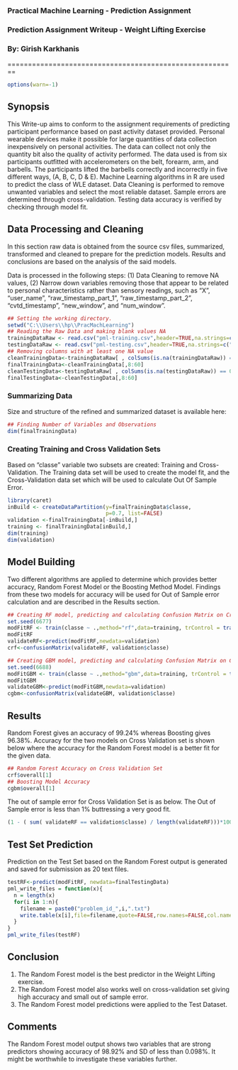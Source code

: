 ### Practical Machine Learning - Prediction Assignment
### Prediction Assignment Writeup - Weight Lifting Exercise
### By: Girish Karkhanis

========================================================

```r
options(warn=-1)
```

## Synopsis
This Write-up aims to conform to the assignment requirements of predicting participant performance based on past activity dataset provided. Personal wearable devices make it possible for large quantities of data collection inexpensively on personal activities. The data can collect not only the quantity bit also the quality of activity performed. The data used is from six participants outfitted with accelerometers on the belt, forearm, arm, and barbells. The participants lifted the barbells correctly and incorrectly in five different ways, (A, B, C, D & E). Machine Learning algorithms in R are used to predict the class of WLE dataset. Data Cleaning is performed to remove unwanted variables and select the most reliable dataset. Sample errors are determined through cross-validation. Testing data accuracy is verified by checking through model fit.

## Data Processing and Cleaning

In this section raw data is obtained from the source csv files, summarized, transformed and cleaned to prepare for the prediction models. Results and conclusions are based on the analysis of the said models.

Data is processed in the following steps: (1) Data Cleaning to remove NA values, (2) Narrow down variables removing those that appear to be related to personal characteristics rather than sensory readings, such as "X", "user_name", "raw_timestamp_part_1", "raw_timestamp_part_2", "cvtd_timestamp", "new_window", and "num_window". 

```r
## Setting the working directory. 
setwd("C:\\Users\\hp\\PracMachLearning")
## Reading the Raw Data and making blank values NA
trainingDataRaw <- read.csv("pml-training.csv",header=TRUE,na.strings=c("NA",""))
testingDataRaw <- read.csv("pml-testing.csv",header=TRUE,na.strings=c("NA",""))
## Removing columns with at least one NA value
cleanTrainingData<-trainingDataRaw[ , colSums(is.na(trainingDataRaw)) == 0]
finalTrainingData<-cleanTrainingData[,8:60]
cleanTestingData<-testingDataRaw[ , colSums(is.na(testingDataRaw)) == 0]
finalTestingData<-cleanTestingData[,8:60]
```

### Summarizing Data
Size and structure of the refined and summarized dataset is available here: 

```r
## Finding Number of Variables and Observations
dim(finalTrainingData)
```

### Creating Training and Cross Validation Sets

Based on "classe" variable two subsets are created: Training and Cross-Validation. The Training data set will be used to create the model fit, and the Cross-Validation data set which will be used to calculate Out Of Sample Error.

```r
library(caret)
inBuild <- createDataPartition(y=finalTrainingData$classe,
                               p=0.7, list=FALSE)
validation <-finalTrainingData[-inBuild,]
training <- finalTrainingData[inBuild,]
dim(training)
dim(validation)
```

## Model Building

Two different algorithms are applied to determine which provides better accuracy, Random Forest Model or the Boosting Method Model. Findings from these two models for accuracy will be used for Out of Sample error calculation and are described in the Results section.

```r
## Creating RF model, predicting and calculating Confusion Matrix on Cross Validaton Set
set.seed(6677)
modFitRF <- train(classe ~ .,method="rf",data=training, trControl = trainControl(method = "cv", number = 4))
modFitRF
validateRF<-predict(modFitRF,newdata=validation)
crf<-confusionMatrix(validateRF, validation$classe)

## Creating GBM model, predicting and calculating Confusion Matrix on Cross Validaton Set
set.seed(6688)
modFitGBM <- train(classe ~ .,method="gbm",data=training, trControl = trainControl(method = "cv", number = 4), verbose=FALSE)
modFitGBM
validateGBM<-predict(modFitGBM,newdata=validation)
cgbm<-confusionMatrix(validateGBM, validation$classe)
```

## Results

Random Forest gives an accuracy of 99.24% whereas Boosting gives 96.38%. Accuracy for the two models on Cross Validation set is shown below where the accuracy for the Random Forest model is a better fit for the given data. 

```r
## Random Forest Accuracy on Cross Validation Set
crf$overall[1]
## Boosting Model Accuracy 
cgbm$overall[1]
```

The out of sample error for Cross Validation Set is as below. The Out of Sample error is less than 1% buttressing a very good fit.

```r
(1 - ( sum( validateRF == validation$classe) / length(validateRF)))*100
```

## Test Set Prediction
Prediction on the Test Set based on the Random Forest output is generated and saved for submission as 20 text files.

```r
testRF<-predict(modFitRF, newdata=finalTestingData)
pml_write_files = function(x){
  n = length(x)
  for(i in 1:n){
    filename = paste0("problem_id_",i,".txt")
    write.table(x[i],file=filename,quote=FALSE,row.names=FALSE,col.names=FALSE)
  }
}
pml_write_files(testRF)
```

## Conclusion

(1) The Random Forest model is the best predictor in the Weight Lifting exercise. 
(2) The Random Forest model also works well on cross-validation set giving high accuracy and small out of sample error. 
(3) The Random Forest model predictions were applied to the Test Dataset. 

## Comments
The Random Forest model output shows two variables that are strong predictors showing accuracy of 98.92% and SD of less than 0.098%. It might be worthwhile to investigate these variables further. 
